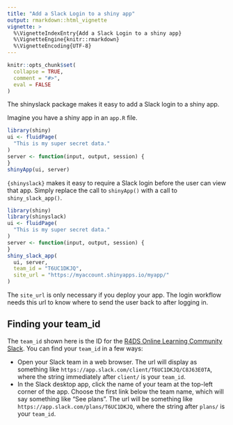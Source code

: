 ```yaml
---
title: "Add a Slack Login to a shiny app"
output: rmarkdown::html_vignette
vignette: >
  %\VignetteIndexEntry{Add a Slack Login to a shiny app}
  %\VignetteEngine{knitr::rmarkdown}
  %\VignetteEncoding{UTF-8}
---
```


```r
knitr::opts_chunk$set(
  collapse = TRUE,
  comment = "#>",
  eval = FALSE
)
```

The shinyslack package makes it easy to add a Slack login to a shiny app.

Imagine you have a shiny app in an `app.R` file.

```r
library(shiny)
ui <- fluidPage(
  "This is my super secret data."
)
server <- function(input, output, session) {
}
shinyApp(ui, server)
```

`{shinyslack}` makes it easy to require a Slack login before the user can view that app.
Simply replace the call to `shinyApp()` with a call to `shiny_slack_app()`.

```r
library(shiny)
library(shinyslack)
ui <- fluidPage(
  "This is my super secret data."
)
server <- function(input, output, session) {
}
shiny_slack_app(
  ui, server, 
  team_id = "T6UC1DKJQ", 
  site_url = "https://myaccount.shinyapps.io/myapp/"
)
```

The `site_url` is only necessary if you deploy your app.
The login workflow needs this url to know where to send the user back to after logging in.

## Finding your team_id

The `team_id` shown here is the ID for the [R4DS Online Learning Community Slack](r4ds.io/join).
You can find your `team_id` in a few ways:

- Open your Slack team in a web browser. The url will display as something like `https://app.slack.com/client/T6UC1DKJQ/C8J63E0TA`, where the string immediately after `client/` is your `team_id`.
- In the Slack desktop app, click the name of your team at the top-left corner of the app. Choose the first link below the team name, which will say something like "See plans". The url will be something like `https://app.slack.com/plans/T6UC1DKJQ`, where the string after `plans/` is your `team_id`.

